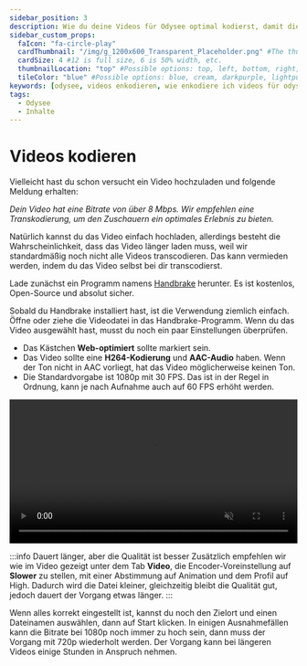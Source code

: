 ---
sidebar_position: 3
description: Wie du deine Videos für Odysee optimal kodierst, damit diese flüssig laufen und schön aussehen.
sidebar_custom_props:
  faIcon: "fa-circle-play"
  cardThumbnail: "/img/g_1200x600_Transparent_Placeholder.png" #The thumbnail on the category card.
  cardSize: 4 #12 is full size, 6 is 50% width, etc.
  thumbnailLocation: "top" #Possible options: top, left, bottom, right, none
  tileColor: "blue" #Possible options: blue, cream, darkpurple, lightpurple, mauve, orange, pink, none
keywords: [odysee, videos enkodieren, wie enkodiere ich videos für odysee, videos für odysee vorbereiten]
tags:
  - Odysee
  - Inhalte
---

# Videos kodieren

Vielleicht hast du schon versucht ein Video hochzuladen und folgende Meldung erhalten:

*Dein Video hat eine Bitrate von über 8 Mbps. Wir empfehlen eine Transkodierung, um den Zuschauern ein optimales Erlebnis zu bieten.*

Natürlich kannst du das Video einfach hochladen, allerdings besteht die Wahrscheinlichkeit, dass das Video länger laden muss, weil wir standardmäßig noch nicht alle Videos transcodieren. Das kann vermieden werden, indem du das Video selbst bei dir transcodierst.

Lade zunächst ein Programm namens <a href="https://www.handbrake.fr">Handbrake</a> herunter. Es ist kostenlos, Open-Source und absolut sicher. 

Sobald du Handbrake installiert hast, ist die Verwendung ziemlich einfach. Öffne oder ziehe die Videodatei in das Handbrake-Programm. Wenn du das Video ausgewählt hast, musst du noch ein paar Einstellungen überprüfen.
- Das Kästchen **Web-optimiert** sollte markiert sein.
- Das Video sollte eine **H264-Kodierung** und **AAC-Audio** haben. Wenn der Ton nicht in AAC vorliegt, hat das Video möglicherweise keinen Ton.
- Die Standardvorgabe ist 1080p mit 30 FPS. Das ist in der Regel in Ordnung, kann je nach Aufnahme auch auf 60 FPS erhöht werden.

<video width="100%" autoplay="true" loop="true" muted="true">
  <source src="/img/de/handbrake_process.mp4" type="video/mp4" />
  Dein Browser unterstützt keine Video-Tags.
</video>

:::info Dauert länger, aber die Qualität ist besser
Zusätzlich empfehlen wir wie im Video gezeigt unter dem Tab **Video**, die Encoder-Voreinstellung auf **Slower** zu stellen, mit einer Abstimmung auf Animation und dem Profil auf High. Dadurch wird die Datei kleiner, gleichzeitig bleibt die Qualität gut, jedoch dauert der Vorgang etwas länger.
:::

Wenn alles korrekt eingestellt ist, kannst du noch den Zielort und einen Dateinamen auswählen, dann auf Start klicken. In einigen Ausnahmefällen kann die Bitrate bei 1080p noch immer zu hoch sein, dann muss der Vorgang mit 720p wiederholt werden. Der Vorgang kann bei längeren Videos einige Stunden in Anspruch nehmen. 
